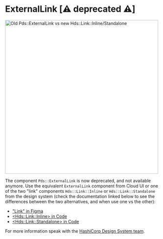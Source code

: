 
<Meta title="Deprecated / ExternalLink (Deprecated)" />

# ExternalLink [⚠️ deprecated ⚠️]

<img alt="Old Pds::ExternalLink vs new Hds::Link::Inline/Standalone" src={ImageFile} width="500" />

The component `Pds::ExternalLink` is now deprecated, and not available anymore. Use the equivalent `ExternalLink` component from Cloud UI or one of the two "link" components `Hds::Link::Inline` or `Hds::Link::Standalone` from the design system (check the documentation linked below to see the differences between the two alternatives, and when use one vs the other):
- ["Link" in Figma](https://www.figma.com/file/noyY6dUMDYjmySpHcMjhkN/HDS-Product---Components?node-id=1377%3A11991)
- [&lt;Hds::Link::Inline&gt; in Code](https://design-system-components-hashicorp.vercel.app/components/link/inline)
- [&lt;Hds::Link::Standalone&gt; in Code](https://design-system-components-hashicorp.vercel.app/components/link/standalone)

For more information speak with the [HashiCorp Design System team](https://hashicorp.slack.com/archives/C7KTUHNUS).